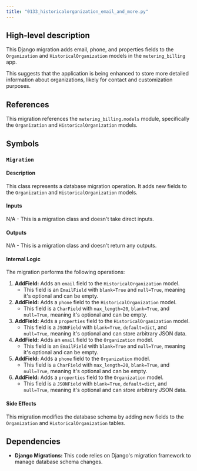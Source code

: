 ```yaml
---
title: "0133_historicalorganization_email_and_more.py"
---
```


## High-level description
This Django migration adds email, phone, and properties fields to the `Organization` and `HistoricalOrganization` models in the `metering_billing` app. 

This suggests that the application is being enhanced to store more detailed information about organizations, likely for contact and customization purposes.

## References
This migration references the `metering_billing.models` module, specifically the `Organization` and `HistoricalOrganization` models.

## Symbols
### `Migration`
#### Description
This class represents a database migration operation. It adds new fields to the `Organization` and `HistoricalOrganization` models.

#### Inputs
N/A - This is a migration class and doesn't take direct inputs.

#### Outputs
N/A - This is a migration class and doesn't return any outputs.

#### Internal Logic
The migration performs the following operations:

1. **AddField:** Adds an `email` field to the `HistoricalOrganization` model.
   - This field is an `EmailField` with `blank=True` and `null=True`, meaning it's optional and can be empty.
2. **AddField:** Adds a `phone` field to the `HistoricalOrganization` model.
   - This field is a `CharField` with `max_length=20`, `blank=True`, and `null=True`, meaning it's optional and can be empty.
3. **AddField:** Adds a `properties` field to the `HistoricalOrganization` model.
   - This field is a `JSONField` with `blank=True`, `default=dict`, and `null=True`, meaning it's optional and can store arbitrary JSON data.
4. **AddField:** Adds an `email` field to the `Organization` model.
   - This field is an `EmailField` with `blank=True` and `null=True`, meaning it's optional and can be empty.
5. **AddField:** Adds a `phone` field to the `Organization` model.
   - This field is a `CharField` with `max_length=20`, `blank=True`, and `null=True`, meaning it's optional and can be empty.
6. **AddField:** Adds a `properties` field to the `Organization` model.
   - This field is a `JSONField` with `blank=True`, `default=dict`, and `null=True`, meaning it's optional and can store arbitrary JSON data.

#### Side Effects
This migration modifies the database schema by adding new fields to the `Organization` and `HistoricalOrganization` tables.

## Dependencies
- **Django Migrations:** This code relies on Django's migration framework to manage database schema changes.

